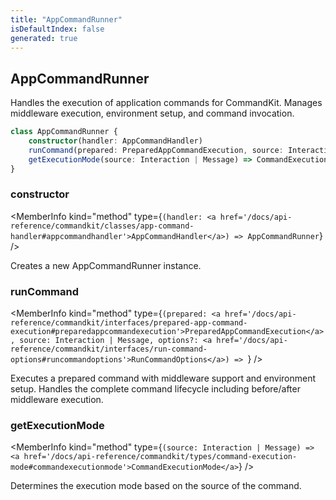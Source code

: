 ```yaml
---
title: "AppCommandRunner"
isDefaultIndex: false
generated: true
---
```



<!-- This file was generated from the CommandKit source. Do not modify. Instead, re-run the "docgen" script -->


## AppCommandRunner

<GenerationInfo sourceFile="packages/commandkit/src/app/commands/AppCommandRunner.ts" sourceLine="44" packageName="commandkit" />

Handles the execution of application commands for CommandKit.
Manages middleware execution, environment setup, and command invocation.

```ts title="Signature"
class AppCommandRunner {
    constructor(handler: AppCommandHandler)
    runCommand(prepared: PreparedAppCommandExecution, source: Interaction | Message, options?: RunCommandOptions) => ;
    getExecutionMode(source: Interaction | Message) => CommandExecutionMode;
}
```

<div className="members-wrapper">

### constructor

<MemberInfo kind="method" type={`(handler: <a href='/docs/api-reference/commandkit/classes/app-command-handler#appcommandhandler'>AppCommandHandler</a>) => AppCommandRunner`}   />

Creates a new AppCommandRunner instance.
### runCommand

<MemberInfo kind="method" type={`(prepared: <a href='/docs/api-reference/commandkit/interfaces/prepared-app-command-execution#preparedappcommandexecution'>PreparedAppCommandExecution</a>, source: Interaction | Message, options?: <a href='/docs/api-reference/commandkit/interfaces/run-command-options#runcommandoptions'>RunCommandOptions</a>) => `}   />

Executes a prepared command with middleware support and environment setup.
Handles the complete command lifecycle including before/after middleware execution.
### getExecutionMode

<MemberInfo kind="method" type={`(source: Interaction | Message) => <a href='/docs/api-reference/commandkit/types/command-execution-mode#commandexecutionmode'>CommandExecutionMode</a>`}   />

Determines the execution mode based on the source of the command.


</div>
